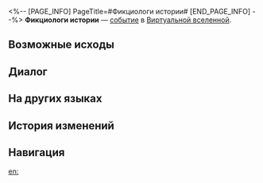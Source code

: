 <%-- [PAGE_INFO]
PageTitle=#Фикциологи истории#
[END_PAGE_INFO] --%>
{{Дополнить}}
{{ВВ Событие Инфобокс
|id                 = 10201
|Название           = 
|Изображение        = Событие ВВ Фикциологи истории.png
|Испытание_в_вв     = Неизвестно
|Испытание_в_рое    = Неизвестно
|Испытание_в_зиш    = Неизвестно
|Испытание_в_рв     = 
|Испытание_в_облнеп = 
|Требования         = 
|Пред               = 
|След               = 
|Упоминания         = 
|Порядок            = 059
|Порядок_рв         = 
}}
'''Фикциологи истории''' — [[Виртуальная вселенная/События|событие]] в [[Виртуальная вселенная|Виртуальной вселенной]].

==Возможные исходы==
{{Возможные исходы
|Выбор_1 = Переписать записи Эона ((Сохранение/Память/Небытие/Изобилие/Охота/Разрушение/Радость/Распространение/Эрудиция))
|Результат_1 = Усилить благословения ((Сохранение/Память/Небытие/Изобилие/Охота/Разрушение/Радость/Распространение/Эрудиция)): 3.
|Путь_1   = Эрудиция
|Режимы_1  = зиш

|Выбор_2 = Пусть все записи перепишет Радость!
|Результат_2 = Усилить 3 случайных благословения.
|Путь_2   = Радость
|Режимы_2  = рой

|Выбор_3 = Переписать записи Памяти
|Результат_3 = Получить усиленное благословение Памяти 2★ или 3★.
|Путь_3   = Память
|Режимы_3  = рой

|Выбор_4 = Записи Эона ((Сохранение/Память/Небытие/Изобилие/Охота/Разрушение/Радость/Распространение/Эрудиция))
|Результат_4 = Усилить 3 случайных благословения ((Сохранение/Память/Небытие/Изобилие/Охота/Разрушение/Радость/Распространение/Эрудиция)) 1★.

|Выбор_5 = Записи Эона ((Сохранение/Память/Небытие/Изобилие/Охота/Разрушение/Радость/Распространение/Эрудиция))
|Результат_5 = Усилить 2 случайных благословения ((Сохранение/Память/Небытие/Изобилие/Охота/Разрушение/Радость/Распространение/Эрудиция)) 2★.

|Выбор_6 = Записи Эона ((Сохранение/Память/Небытие/Изобилие/Охота/Разрушение/Радость/Распространение/Эрудиция))
|Результат_6 = Усилить 1 случайное благословение ((Сохранение/Память/Небытие/Изобилие/Охота/Разрушение/Радость/Распространение/Эрудиция)) 3★.

|Выбор_7 = Уйти
|Результат_7 = Вам это не нужно.
}}

==Диалог==
{{Диалог Начало}}
:{{tx}}
{{Диалог Конец}}

==На других языках==
{{На других языках
|en   = History Fictionologists
|zhs  = 虚构史学家
|zht  = 虛構史學家
|ja   = {{Rubi|虚構歴史学者|きょこうれきしがくしゃ}}
|ko   = 허구 역사학자
|es   = Historiador Espurio
|fr   = Fictionnistes de l'histoire
|ru   = Фикциологи истории
|th   = นักแต่งประวัติศาสตร์
|vi   = Nhà Sử Học Hư Cấu
|de   = Geschichtsfiktionologen
|id   = History Fictionologist
|pt   = Ficciologistas da História
}}

==История изменений==
{{История изменений|3.5}}

==Навигация==
{{События ВВ Навбокс}}

[[en:]]